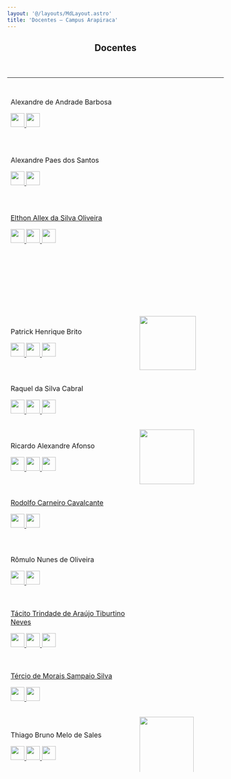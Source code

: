 ```yaml
---
layout: '@/layouts/MdLayout.astro'
title: 'Docentes — Campus Arapiraca'
---
```



<span></span>
<article id="content">
<header>

<h1>
         Docentes
        </h1>


</header>
<div id="viewlet-above-content-body">
</div>
<div id="content-core">
<section id="section-text">
<div class="" id="parent-fieldname-text">
<div class="documentByLine" id="plone-document-byline">
</div>
<table class="grid invisible-grid" style="height: 1612px;">
<tbody>
<tr class="odd" style="height: 18px;">
<th style="height: 18px; width: 445.625px;">
</th>
<th style="height: 18px; width: 234.375px;">
</th>
</tr>
<tr class="even" style="height: 132px;">
<td style="height: 132px; width: 445.625px;">
<p align="left">
               Alexandre de Andrade Barbosa
              </p>
<p align="left">
<a href="http://lattes.cnpq.br/9588814902346410">
<img alt="" class="image-richtext image-inline" height="32" src="https://arapiraca.ufal.br/graduacao/ciencia-da-computacao/documentos/imagens/lattes-1.png/@@images/image-32-af9358e8f2fc42a0c59e8710b0954a48.png" title="lattes.png" width="32"/>
</a>
<a href="mailto:alexandre.barbosa@arapiraca.ufal.br">
<img alt="" class="image-richtext image-inline" height="32" src="https://arapiraca.ufal.br/graduacao/ciencia-da-computacao/documentos/imagens/email-sign.png/@@images/image-32-cc3a946c1391439f74503b0322cc4110.png" title="Email Sign.png" width="32"/>
</a>
</p>
<p align="left">
</p>
</td>
<td style="height: 132px; width: 234.375px;">
<img alt="" class="image-richtext image-inline" height="" src="https://arapiraca.ufal.br/graduacao/ciencia-da-computacao/documentos/imagens/xambs.png/@@images/image-128-d8bfdf3cc0f3d9ab5285dd5c5aedf8bb.png" title="xambs.png" width=""/>
</td>
</tr>
<tr class="odd" style="height: 137px;">
<td style="height: 137px; width: 445.625px;">
<p>
               Alexandre Paes dos Santos
              </p>
<p>
<a href="http://lattes.cnpq.br/5423120457091917">
<img alt="" class="image-richtext image-inline" height="32" src="https://arapiraca.ufal.br/graduacao/ciencia-da-computacao/documentos/imagens/lattes-1.png/@@images/image-32-af9358e8f2fc42a0c59e8710b0954a48.png" title="lattes.png" width="32"/>
</a>
<a href="mailto:alexandre.santos@arapiraca.ufal.br">
<img alt="" class="image-richtext image-inline" height="32" src="https://arapiraca.ufal.br/graduacao/ciencia-da-computacao/documentos/imagens/email-sign.png/@@images/image-32-cc3a946c1391439f74503b0322cc4110.png" title="Email Sign.png" width="32"/>
</a>
</p>
</td>
<td style="height: 137px; width: 234.375px;">
<img alt="" class="image-richtext image-inline" height="" src="https://arapiraca.ufal.br/graduacao/ciencia-da-computacao/documentos/imagens/paes.png/@@images/image-128-2933f09786aeba28b038ce085cede456.png" title="paes.png" width=""/>
</td>
</tr>
<tr class="even" style="height: 132px;">
<td style="height: 132px; width: 445.625px;">
<p>
<a href="http://www.arapiraca.ufal.br/professor/elthon" rel="noopener" target="_blank">
                Elthon Allex da Silva Oliveira
               </a>
</p>
<p>
<a href="http://lattes.cnpq.br/7627571580413875">
<img alt="" class="image-richtext image-inline" height="32" src="https://arapiraca.ufal.br/graduacao/ciencia-da-computacao/documentos/imagens/lattes-1.png/@@images/image-32-af9358e8f2fc42a0c59e8710b0954a48.png" title="lattes.png" width="32"/>
</a>
<a href="mailto:elthon@arapiraca.ufal.br">
<img alt="" class="image-richtext image-inline" height="32" src="https://arapiraca.ufal.br/graduacao/ciencia-da-computacao/documentos/imagens/email-sign.png/@@images/image-32-cc3a946c1391439f74503b0322cc4110.png" title="Email Sign.png" width="32"/>
</a>
<a href="https://www.linkedin.com/in/elthon/">
<img alt="" class="image-richtext image-inline" height="32" src="https://arapiraca.ufal.br/graduacao/ciencia-da-computacao/documentos/imagens/linkedin.png/@@images/image-32-612e10a4872e55db437c17f394350c6e.png" title="LinkedIn.png" width="32"/>
</a>
</p>
<p>
</p>
</td>
<td style="height: 132px; width: 234.375px;">
<img alt="" class="image-richtext image-inline" height="" src="https://arapiraca.ufal.br/graduacao/ciencia-da-computacao/documentos/imagens/elthon.png/@@images/image-128-88d9dd54419382af8f73058b545517df.png" title="elthon.png" width=""/>
</td>
</tr>
<tr class="even" style="height: 132px;">
<td style="height: 132px; width: 445.625px;">
</td>
<td style="height: 132px; width: 234.375px;">
</td>
</tr>
<tr class="odd" style="height: 132px;">
<td style="height: 132px; width: 445.625px;">
<p>
               Patrick Henrique Brito
              </p>
<p>
<a href="http://lattes.cnpq.br/4155051332618408">
<img alt="" class="image-richtext image-inline" height="32" src="https://arapiraca.ufal.br/graduacao/ciencia-da-computacao/documentos/imagens/lattes-1.png/@@images/image-32-af9358e8f2fc42a0c59e8710b0954a48.png" title="lattes.png" width="32"/>
</a>
<a href="mailto:patrick@arapiraca.ufal.br">
<img alt="" class="image-richtext image-inline" height="32" src="https://arapiraca.ufal.br/graduacao/ciencia-da-computacao/documentos/imagens/email-sign.png/@@images/image-32-cc3a946c1391439f74503b0322cc4110.png" title="Email Sign.png" width="32"/>
</a>
<a href="https://www.linkedin.com/in/patrick-brito-4a23407">
<img alt="" class="image-richtext image-inline" height="32" src="https://arapiraca.ufal.br/graduacao/ciencia-da-computacao/documentos/imagens/linkedin.png/@@images/image-32-612e10a4872e55db437c17f394350c6e.png" title="LinkedIn.png" width="32"/>
</a>
</p>
</td>
<td style="height: 132px; width: 234.375px;">
<img alt="" class="image-richtext image-inline" height="125" src="https://arapiraca.ufal.br/graduacao/ciencia-da-computacao/documentos/imagens/patrick.png/@@images/image-800-b5a436d35bdf6ea86f7e88b8ba6512f2.png" title="patrick.png" width="131"/>
</td>
</tr>
<tr class="even" style="height: 132px;">
<td style="height: 132px; width: 445.625px;">
<p>
               Raquel da Silva Cabral
              </p>
<p>
<a href="http://lattes.cnpq.br/0319343616289472">
<img alt="" class="image-richtext image-inline" height="32" src="https://arapiraca.ufal.br/graduacao/ciencia-da-computacao/documentos/imagens/lattes-1.png/@@images/image-32-af9358e8f2fc42a0c59e8710b0954a48.png" title="lattes.png" width="32"/>
</a>
<a href="mailto:raquel.cabral@arapiraca.ufal.br">
<img alt="" class="image-richtext image-inline" height="32" src="https://arapiraca.ufal.br/graduacao/ciencia-da-computacao/documentos/imagens/email-sign.png/@@images/image-32-cc3a946c1391439f74503b0322cc4110.png" title="Email Sign.png" width="32"/>
</a>
<a href="https://www.linkedin.com/in/raquel-cabral-556b83b0/">
<img alt="" class="image-richtext image-inline" height="32" src="https://arapiraca.ufal.br/graduacao/ciencia-da-computacao/documentos/imagens/linkedin.png/@@images/image-32-612e10a4872e55db437c17f394350c6e.png" title="LinkedIn.png" width="32"/>
</a>
</p>
<p>
</p>
</td>
<td style="height: 132px; width: 234.375px;">
<img alt="" class="image-richtext image-inline" height="" src="https://arapiraca.ufal.br/graduacao/ciencia-da-computacao/documentos/imagens/raquel.png/@@images/image-128-66694caf553bbfb62870ca9ff95b7209.png" title="raquel.png" width=""/>
</td>
</tr>
<tr class="odd" style="height: 131px;">
<td style="height: 131px; width: 445.625px;">
<p>
<span>
                Ricardo Alexandre Afonso
               </span>
</p>
<p>
<span>
<a href="http://lattes.cnpq.br/3117877031824338">
<img alt="" class="image-richtext image-inline" height="32" src="https://arapiraca.ufal.br/graduacao/ciencia-da-computacao/documentos/imagens/lattes-1.png/@@images/image-32-af9358e8f2fc42a0c59e8710b0954a48.png" title="lattes.png" width="32"/>
</a>
<a href="mailto:ricardo.afonso@arapiraca.ufal.br">
<img alt="" class="image-richtext image-inline" height="32" src="https://arapiraca.ufal.br/graduacao/ciencia-da-computacao/documentos/imagens/email-sign.png/@@images/image-32-cc3a946c1391439f74503b0322cc4110.png" title="Email Sign.png" width="32"/>
</a>
</span>
<span>
<a href="https://www.linkedin.com/in/ricardo-alexandre-afonso-a5a6b7161/">
<img alt="" class="image-richtext image-inline" height="32" src="https://arapiraca.ufal.br/graduacao/ciencia-da-computacao/documentos/imagens/linkedin.png/@@images/image-32-612e10a4872e55db437c17f394350c6e.png" title="LinkedIn.png" width="32"/>
</a>
</span>
</p>
</td>
<td style="height: 131px; width: 234.375px;">
<img alt="" class="image-richtext image-inline" height="127" src="https://arapiraca.ufal.br/graduacao/ciencia-da-computacao/documentos/imagens/afonso.png/@@images/image-128-2b44b84a1fa244446ffb9c21db59d96e.png" title="afonso.png" width="127"/>
</td>
</tr>
<tr class="even" style="height: 132px;">
<td style="height: 132px; width: 445.625px;">
<p>
<span>
<a href="https://arapiraca.ufal.br/institucional/docentes/rodolfo-carneiro-cavalcante">
                 Rodolfo Carneiro Cavalcante
                </a>
</span>
<span>
</span>
</p>
<p>
<span>
<a href="http://lattes.cnpq.br/0181615416246917">
<img alt="" class="image-richtext image-inline" height="32" src="https://arapiraca.ufal.br/graduacao/ciencia-da-computacao/documentos/imagens/lattes-1.png/@@images/image-32-af9358e8f2fc42a0c59e8710b0954a48.png" title="lattes.png" width="32"/>
</a>
<a href="mailto:rodolfo.cavalcante@arapiraca.ufal.br">
<img alt="" class="image-richtext image-inline" height="32" src="https://arapiraca.ufal.br/graduacao/ciencia-da-computacao/documentos/imagens/email-sign.png/@@images/image-32-cc3a946c1391439f74503b0322cc4110.png" title="Email Sign.png" width="32"/>
</a>
</span>
</p>
<p>
</p>
</td>
<td style="height: 132px; width: 234.375px;">
<a href="https://arapiraca.ufal.br/institucional/docentes/rodolfo-carneiro-cavalcante">
<img alt="" class="image-richtext image-inline" height="" src="https://arapiraca.ufal.br/graduacao/ciencia-da-computacao/documentos/imagens/rodolfo.png/@@images/image-128-3ba1b63ccde01164187d49c40b223a56.png" title="rodolfo.png" width=""/>
</a>
</td>
</tr>
<tr class="odd" style="height: 132px;">
<td style="height: 132px; width: 445.625px;">
<p>
<span>
                Rômulo Nunes de Oliveira
               </span>
</p>
<p>
<span>
<a href="http://lattes.cnpq.br/8255133166870232">
<img alt="" class="image-richtext image-inline" height="32" src="https://arapiraca.ufal.br/graduacao/ciencia-da-computacao/documentos/imagens/lattes-1.png/@@images/image-32-af9358e8f2fc42a0c59e8710b0954a48.png" title="lattes.png" width="32"/>
</a>
<a href="mailto:romulo@nti.ufal.br">
<img alt="" class="image-richtext image-inline" height="32" src="https://arapiraca.ufal.br/graduacao/ciencia-da-computacao/documentos/imagens/email-sign.png/@@images/image-32-cc3a946c1391439f74503b0322cc4110.png" title="Email Sign.png" width="32"/>
</a>
</span>
</p>
</td>
<td style="height: 132px; width: 234.375px;">
<img alt="" class="image-richtext image-inline" height="" src="https://arapiraca.ufal.br/graduacao/ciencia-da-computacao/documentos/imagens/romulo.png/@@images/image-128-a6457eeb91bd49f16aae32c4799ac88b.png" title="romulo.png" width=""/>
</td>
</tr>
<tr style="height: 138px;">
<td style="height: 138px; width: 445.625px;">
<p>
<a href="https://arapiraca.ufal.br/professor/tacito-neves/">
                Tácito Trindade de Araújo Tiburtino Neves
               </a>
</p>
<p>
<span>
<span class="external-link">
<span>
<span>
<span>
<span>
<a href="http://lattes.cnpq.br/6235762668449473">
<img alt="" class="image-richtext image-inline" height="32" src="https://arapiraca.ufal.br/graduacao/ciencia-da-computacao/documentos/imagens/lattes-1.png/@@images/image-32-af9358e8f2fc42a0c59e8710b0954a48.png" title="lattes.png" width="32"/>
</a>
<a href="mailto:tacito.neves@arapiraca.ufal.br">
<img alt="" class="image-richtext image-inline" height="32" src="https://arapiraca.ufal.br/graduacao/ciencia-da-computacao/documentos/imagens/email-sign.png/@@images/image-32-cc3a946c1391439f74503b0322cc4110.png" title="Email Sign.png" width="32"/>
</a>
<a href="https://www.linkedin.com/in/tacitoneves/">
<img alt="" class="image-richtext image-inline" height="32" src="https://arapiraca.ufal.br/graduacao/ciencia-da-computacao/documentos/imagens/linkedin.png/@@images/image-32-612e10a4872e55db437c17f394350c6e.png" title="LinkedIn.png" width="32"/>
</a>
</span>
</span>
</span>
</span>
</span>
</span>
</p>
</td>
<td style="height: 138px; width: 234.375px;">
<img alt="" class="image-richtext image-inline" height="" src="https://arapiraca.ufal.br/graduacao/ciencia-da-computacao/documentos/imagens/tacito-4.png/@@images/image-128-c556c808de2637fe3138ecdde9c4c800.png" title="tacito.png" width=""/>
</td>
</tr>
<tr class="even" style="height: 132px;">
<td style="height: 132px; width: 445.625px;">
<p>
<a href="https://arapiraca.ufal.br/professor/tercio">
                Tércio de Morais Sampaio Silva
               </a>
</p>
<p>
<span>
<span class="external-link">
<a href="http://lattes.cnpq.br/6422000452330465">
<img alt="" class="image-richtext image-inline" height="32" src="https://arapiraca.ufal.br/graduacao/ciencia-da-computacao/documentos/imagens/lattes-1.png/@@images/image-32-af9358e8f2fc42a0c59e8710b0954a48.png" title="lattes.png" width="32"/>
</a>
<a href="mailto:tercio@arapiraca.ufal.br">
<img alt="" class="image-richtext image-inline" height="32" src="https://arapiraca.ufal.br/graduacao/ciencia-da-computacao/documentos/imagens/email-sign.png/@@images/image-32-cc3a946c1391439f74503b0322cc4110.png" title="Email Sign.png" width="32"/>
</a>
</span>
</span>
</p>
<p>
</p>
</td>
<td style="height: 132px; width: 234.375px;">
<img alt="" class="image-richtext image-inline" height="" src="https://arapiraca.ufal.br/graduacao/ciencia-da-computacao/documentos/imagens/tercio.png/@@images/image-128-a53cbc4711fadc1d49c82a8bfcff3b4b.png" title="tercio.png" width=""/>
</td>
</tr>
<tr class="odd" style="height: 132px;">
<td style="height: 132px; width: 445.625px;">
<p>
               Thiago Bruno Melo de Sales
              </p>
<p>
<span>
<span class="external-link">
<a href="http://lattes.cnpq.br/1918508793868984">
<img alt="" class="image-richtext image-inline" height="32" src="https://arapiraca.ufal.br/graduacao/ciencia-da-computacao/documentos/imagens/lattes-1.png/@@images/image-32-af9358e8f2fc42a0c59e8710b0954a48.png" title="lattes.png" width="32"/>
</a>
<a href="mailto:thiago.sales@arapiraca.ufal.br">
<img alt="" class="image-richtext image-inline" height="32" src="https://arapiraca.ufal.br/graduacao/ciencia-da-computacao/documentos/imagens/email-sign.png/@@images/image-32-cc3a946c1391439f74503b0322cc4110.png" title="Email Sign.png" width="32"/>
</a>
</span>
</span>
<span>
<span class="external-link">
<a href="http://www.linkedin.com/in/thiagodesales">
<img alt="" class="image-richtext image-inline" height="32" src="https://arapiraca.ufal.br/graduacao/ciencia-da-computacao/documentos/imagens/linkedin.png/@@images/image-32-612e10a4872e55db437c17f394350c6e.png" title="LinkedIn.png" width="32"/>
</a>
</span>
</span>
</p>
</td>
<td style="height: 132px; width: 234.375px;">
<img alt="" class="image-richtext image-inline" height="136" src="https://arapiraca.ufal.br/graduacao/ciencia-da-computacao/documentos/imagens/thiago.png/@@images/image-800-e4fa4d95a324e435168d9fd2ddec575c.png" title="thiago.png" width="126"/>
</td>
</tr>
</tbody>
</table>
<p class="">
</p>
</div>
</section>
</div>
<div id="viewlet-below-content-body">
</div>
</article>